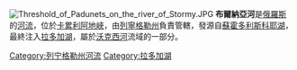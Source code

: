 [[Image:Threshold_of_Padunets_on_the_river_of_Stormy.JPG|thumb]]
'''布爾納亞河'''是[[俄羅斯|俄羅斯]]的[[河流|河流]]，位於[[卡累利阿地峽|卡累利阿地峽]]，由[[列寧格勒州|列寧格勒州]]負責管轄，發源自[[蘇霍多利斯科耶湖|蘇霍多利斯科耶湖]]，最終注入[[拉多加湖|拉多加湖]]，屬於[[沃克西河|沃克西河]]流域的一部分。

{{Russia-geo-stub}}
[[Category:列宁格勒州河流|Category:列宁格勒州河流]]
[[Category:拉多加湖|Category:拉多加湖]]